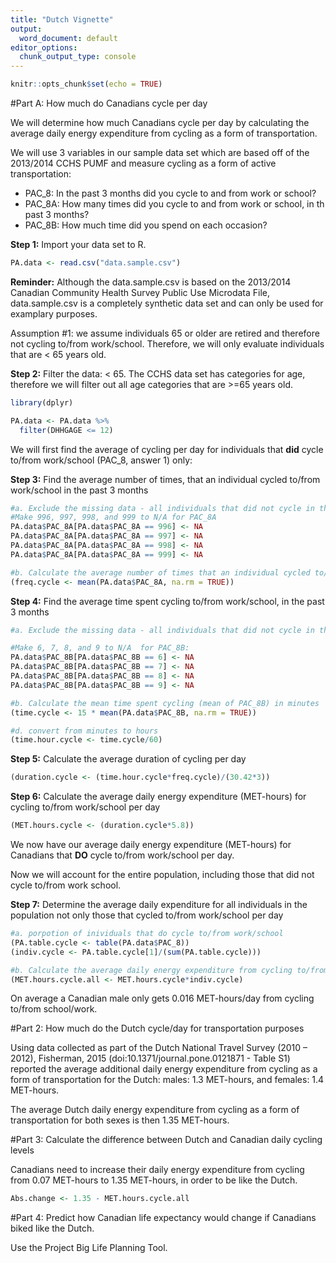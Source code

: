 ```yaml
---
title: "Dutch Vignette"
output:
  word_document: default
editor_options: 
  chunk_output_type: console
---
```


```r
knitr::opts_chunk$set(echo = TRUE)
```


#Part A: How much do Canadians cycle per day

We will determine how much Canadians cycle per day by calculating the average daily energy expenditure from cycling as a form of transportation.

We will use 3 variables in our sample data set which are based off of the 2013/2014 CCHS PUMF and measure cycling as a form of active transportation:

- PAC_8: In the past 3 months did you cycle to and from work or school?
- PAC_8A: How many times did you cycle to and from work or school, in th past 3 months?
- PAC_8B:	How much time did you spend on each occasion?


**Step 1:** Import your data set to R. 

```r
PA.data <- read.csv("data.sample.csv")
```

**Reminder:** Although the data.sample.csv is based on the 2013/2014 Canadian Community Health Survey Public Use Microdata File, data.sample.csv is a completely synthetic data set and can only be used for examplary purposes.

Assumption #1: we assume individuals 65 or older are retired and therefore not cycling to/from work/school. Therefore, we will only evaluate individuals that are < 65 years old.

**Step 2:** Filter the data: < 65. The CCHS data set has categories for age, therefore we will filter out all age categories that are >=65 years old.
```r
library(dplyr)

PA.data <- PA.data %>%
  filter(DHHGAGE <= 12)
```

We will first find the average of cycling per day for individuals that **did** cycle to/from work/school (PAC_8, answer 1) only:


**Step 3:** Find the average number of times, that an individual cycled to/from work/school in the past 3 months
```r
#a. Exclude the missing data - all individuals that did not cycle in the past 3 months: do not cycle to/from work school, do not know, refused to answer, or did not answer
#Make 996, 997, 998, and 999 to N/A for PAC_8A
PA.data$PAC_8A[PA.data$PAC_8A == 996] <- NA
PA.data$PAC_8A[PA.data$PAC_8A == 997] <- NA
PA.data$PAC_8A[PA.data$PAC_8A == 998] <- NA
PA.data$PAC_8A[PA.data$PAC_8A == 999] <- NA

#b. Calculate the average number of times that an individual cycled to/from work/school (mean of PAC_8A)
(freq.cycle <- mean(PA.data$PAC_8A, na.rm = TRUE))
```


**Step 4:** Find the average time spent cycling to/from work/school, in the past 3 months
```r
#a.	Exclude the missing data - all individuals that did not cycle in the past 3 months: do not cycle to/from work school, do not know, refused to answer, or did not answer

#Make 6, 7, 8, and 9 to N/A  for PAC_8B: 
PA.data$PAC_8B[PA.data$PAC_8B == 6] <- NA
PA.data$PAC_8B[PA.data$PAC_8B == 7] <- NA
PA.data$PAC_8B[PA.data$PAC_8B == 8] <- NA
PA.data$PAC_8B[PA.data$PAC_8B == 9] <- NA

#b.	Calculate the mean time spent cycling (mean of PAC_8B) in minutes
(time.cycle <- 15 * mean(PA.data$PAC_8B, na.rm = TRUE))

#d. convert from minutes to hours
(time.hour.cycle <- time.cycle/60)
```


**Step 5:**	Calculate the average duration of cycling per day
```r
(duration.cycle <- (time.hour.cycle*freq.cycle)/(30.42*3))
```


**Step 6:** Calculate the average daily energy expenditure (MET-hours) for cycling to/from work/school per day
```r
(MET.hours.cycle <- (duration.cycle*5.8))
```
We now have our average daily energy expenditure (MET-hours) for Canadians that **DO** cycle to/from work/school per day.


Now we will account for the entire population, including those that did not cycle to/from work school.

**Step 7:**	Determine the average daily expenditure for all individuals in the population not only those that cycled to/from work/school per day
```r
#a. porpotion of inividuals that do cycle to/from work/school
(PA.table.cycle <- table(PA.data$PAC_8))
(indiv.cycle <- PA.table.cycle[1]/(sum(PA.table.cycle)))

#b.	Calculate the average daily energy expenditure from cycling to/from work/school (MET-hours) for the entire population
(MET.hours.cycle.all <- MET.hours.cycle*indiv.cycle)
```

On average a Canadian male only gets 0.016 MET-hours/day from cycling to/from school/work.



#Part 2: How much do the Dutch cycle/day for transportation purposes

Using data collected as part of the Dutch National Travel Survey (2010 – 2012), Fisherman, 2015 (doi:10.1371/journal.pone.0121871 - Table S1) reported the average additional daily energy expenditure from cycling as a form of transportation for the Dutch: males: 1.3 MET-hours, and females: 1.4 MET-hours. 

The average Dutch daily energy expenditure from cycling as a form of transportation for both sexes is then 1.35 MET-hours.



#Part 3: Calculate the difference between Dutch and Canadian daily cycling levels

Canadians need to increase their daily energy expenditure from cycling from 0.07 MET-hours to 1.35 MET-hours, in order to be like the Dutch.
```r
Abs.change <- 1.35 - MET.hours.cycle.all
```



#Part 4: Predict how Canadian life expectancy would change if Canadians biked like the Dutch.

Use the Project Big Life Planning Tool.

